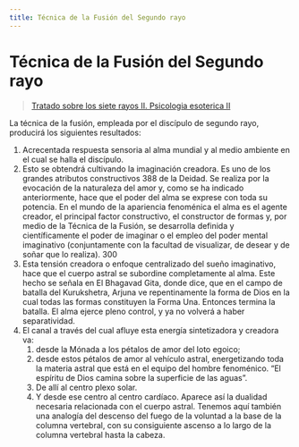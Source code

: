 ```yaml
---
title: Técnica de la Fusión del Segundo rayo
---
```


# Técnica de la Fusión del Segundo rayo

> [Tratado sobre los siete rayos II. Psicologia esoterica II](/tratado-sobre-los-siete-rayos-II/la-coordinacion-de-la-personalidad#en388) 


La técnica de la fusión, empleada por el discípulo de segundo rayo, producirá los siguientes resultados:

1. Acrecentada respuesta sensoria al alma mundial y al medio ambiente en el cual se halla el discípulo.
2. Esto se obtendrá cultivando la imaginación creadora. Es uno de los grandes atributos constructivos <Pin lang="en">388</Pin> de la Deidad. Se realiza por la evocación de la naturaleza del amor y, como se ha indicado anteriormente, hace que el poder del alma se exprese con toda su potencia. En el mundo de la apariencia fenoménica el alma es el agente creador, el principal factor constructivo, el constructor de formas y, por medio de la Técnica de la Fusión, se desarrolla definida y científicamente el poder de imaginar o el empleo del poder mental imaginativo (conjuntamente con la facultad de visualizar, de desear y de soñar que lo realiza). <Pin lang="es">300</Pin>
3. Esta tensión creadora o enfoque centralizado del sueño imaginativo, hace que el cuerpo astral se subordine completamente al alma. Este hecho se señala en El Bhagavad Gita, donde dice, que en el campo de batalla del Kurukshetra, Arjuna ve repentinamente la forma de Dios en la cual todas las formas constituyen la Forma Una. Entonces termina la batalla. El alma ejerce pleno control, y ya no volverá a haber separatividad.
4. El canal a través del cual afluye esta energía sintetizadora y creadora va:
   1. desde la Mónada a los pétalos de amor del loto egoico;
   2. desde estos pétalos de amor al vehículo astral, energetizando toda la materia astral que está en el equipo del hombre fenoménico. “El espíritu de Dios camina sobre la superficie de las aguas”.
   3. De allí al centro plexo solar.
   4. Y desde ese centro al centro cardíaco. Aparece así la dualidad necesaria relacionada con el cuerpo astral. Tenemos aquí también una analogía del descenso del fuego de la voluntad a la base de la columna vertebral, con su consiguiente ascenso a lo largo de la columna vertebral hasta la cabeza.
